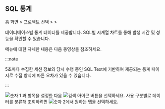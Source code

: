 ## SQL 통계

홈 화면 > 프로젝트 선택 > <Cmdname sid="reportStat" className="uitext" /> > <Cmdname sid="statistics_sql" className="uitext" />

데이터베이스별 통계 데이터를 제공합니다. SQL별 시계열 차트를 통해 발생 시간 및 성능을 확인할 수 있습니다. 

<Cmdname sid="statistics_sql" className="uitext" /> 메뉴에 대한 자세한 내용은 다음 동영상을 참조하세요.

<Youtube ko="lt_R3SeTbOc" en="lt_R3SeTbOc" ja="lt_R3SeTbOc" />

:::note

5초마다 수집한 세션 정보와 당시 수행 중인 SQL Text에 기반하여 제공되는 통계 페이지로 수집 방식에 따른 오차가 있을 수 있습니다.

:::

<ImgLang img="db-stat.png" desc="SQL 통계" />

![숫자 1](/img/number-01.png) <Cmdname sid="time" className="uitext" />과 <Cmdname sid="instance" className="uitext" /> 항목을 설정한 다음 ![검색 아이콘](/img/ico-btn-search.png) 버튼을 선택하세요. 사용 구분별로 데이터를 분류해 조회하려면 ![숫자 2](/img/number-02.png)에서 원하는 탭을 선택하세요.